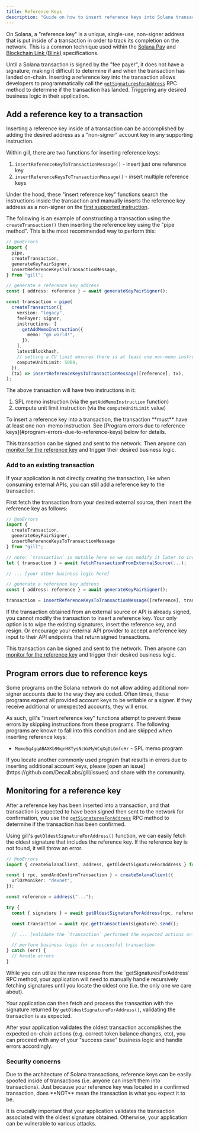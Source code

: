 ```yaml
---
title: Reference Keys
description: "Guide on how to insert reference keys into Solana transactions."
---
```


On Solana, a "reference key" is a unique, single-use, non-signer address that is put inside of a
transaction in order to track its completion on the network. This is a common technique used within
the [Solana Pay](https://docs.solanapay.com/spec#reference) and
[Blockchain Link (Blink)](https://solana.com/solutions/actions) specifications.

Until a Solana transaction is signed by the "fee payer", it does not have a signature; making it
difficult to determine if and when the transaction has landed on-chain. Inserting a reference key
into the transaction allows developers to programmatically call the
[`getSignaturesForAddress`](https://solana.com/docs/rpc/http/getsignaturesforaddress) RPC method to
determine if the transaction has landed. Triggering any desired business logic in their application.

## Add a reference key to a transaction

Inserting a reference key inside of a transaction can be accomplished by adding the desired address
as a "non-signer" account key in any supporting instruction.

Within gill, there are two functions for inserting reference keys:

1. `insertReferenceKeyToTransactionMessage()` - insert just one reference key
2. `insertReferenceKeysToTransactionMessage()` - insert multiple reference keys

Under the hood, these "insert reference key" functions search the instructions inside the
transaction and manually inserts the reference key address as a non-signer on the
[first supported instruction](#program-errors-due-to-reference-keys).

The following is an example of constructing a transaction using the `createTransaction()` then
inserting the reference key using the "pipe method". This is the most recommended way to perform
this:

```ts twoslash
// @noErrors
import {
  pipe,
  createTransaction,
  generateKeyPairSigner,
  insertReferenceKeysToTransactionMessage,
} from "gill";

// generate a reference key address
const { address: reference } = await generateKeyPairSigner();

const transaction = pipe(
  createTransaction({
    version: "legacy",
    feePayer: signer,
    instructions: [
      getAddMemoInstruction({
        memo: "gm world!",
      }),
    ],
    latestBlockhash,
    // setting a CU limit ensures there is at least one non-memo instruction
    computeUnitLimit: 5000,
  }),
  (tx) => insertReferenceKeysToTransactionMessage([reference], tx),
);
```

The above transaction will have two instructions in it:

1. SPL memo instruction (via the `getAddMemoInstruction` function)
2. compute unit limit instruction (via the `computeUnitLimit` value)

<Callout type="warn" title="At least one non-memo instruction is required">
  To insert a reference key into a transaction, the transaction **must** have at least one non-memo
  instruction. See [Program errors due to reference keys](#program-errors-due-to-reference-keys)
  below for details.
</Callout>

This transaction can be signed and sent to the network. Then anyone can
[monitor for the reference key](#monitoring-for-a-reference-key) and trigger their desired business
logic.

### Add to an existing transaction

If your application is not directly creating the transaction, like when consuming external APIs, you
can still add a reference key to the transaction.

First fetch the transaction from your desired external source, then insert the reference key as
follows:

```ts twoslash
// @noErrors
import {
  createTransaction,
  generateKeyPairSigner,
  insertReferenceKeysToTransactionMessage
} from "gill";

// note: `transaction` is mutable here so we can modify it later to insert the reference key
let { transaction } = await fetchTransactionFromExternalSource(...);

// ... [your other business logic here]

// generate a reference key address
const { address: reference } = await generateKeyPairSigner();

transaction = insertReferenceKeysToTransactionMessage([reference], transaction);
```

<Callout type="warn" title="Notice for already signed transactions">
  If the transaction obtained from an external source or API is already signed, you cannot modify
  the transaction to insert a reference key. Your only option is to wipe the existing signatures,
  insert the reference key, and resign. Or encourage your external API provider to accept a
  reference key input to their API endpoints that return signed transactions.
</Callout>

This transaction can be signed and sent to the network. Then anyone can
[monitor for the reference key](#monitoring-for-a-reference-key) and trigger their desired business
logic.

## Program errors due to reference keys

Some programs on the Solana network do not allow adding additional non-signer accounts due to the
way they are coded. Often times, these programs expect all provided account keys to be writable or a
signer. If they receive additional or unexpected accounts, they will error.

As such, gill's "insert reference key" functions attempt to prevent these errors by skipping
instructions from these programs. The following programs are known to fall into this condition and
are skipped when inserting reference keys:

- `MemoSq4gqABAXKb96qnH8TysNcWxMyWCqXgDLGmfcHr` - SPL memo program

<Callout title="Know of another program?">
  If you locate another commonly used program that results in errors due to inserting additional
  account keys, please [open an issue](https://github.com/DecalLabs/gill/issues) and share with the
  community.
</Callout>

## Monitoring for a reference key

After a reference key has been inserted into a transaction, and that transaction is expected to have
been signed then sent to the network for confirmation, you use the
[`getSignaturesForAddress`](https://solana.com/docs/rpc/http/getsignaturesforaddress) RPC method to
determine if the transaction has been confirmed.

Using gill's `getOldestSignatureForAddress()` function, we can easily fetch the oldest signature
that includes the reference key. If the reference key is not found, it will throw an error.

```ts twoslash
// @noErrors
import { createSolanaClient, address, getOldestSignatureForAddress } from "gill";

const { rpc, sendAndConfirmTransaction } = createSolanaClient({
  urlOrMoniker: "devnet",
});

const reference = address("...");

try {
  const { signature } = await getOldestSignatureForAddress(rpc, reference);

  const transaction = await rpc.getTransaction(signature).send();

  // ... [validate the `transaction` performed the expected actions on-chain]

  // perform business logic for a successful transaction
} catch (err) {
  // handle errors
}
```

<Callout type="warn">
  While you can utilize the raw response from the `getSignaturesForAddress` RPC method, your
  application will need to manually handle recursively fetching signatures until you locate the
  oldest one (i.e. the only one we care about).
</Callout>

Your application can then fetch and process the transaction with the signature returned by
`getOldestSignatureForAddress()`, validating the transaction is as expected.

After your application validates the oldest transaction accomplishes the expected on-chain actions
(e.g. correct token balance changes, etc), you can proceed with any of your "success case" business
logic and handle errors accordingly.

### Security concerns

<Callout type="error" title="Reference keys can be easily spoofed in transactions">
  Due to the architecture of Solana transactions, reference keys can be easily spoofed inside of
  transactions (i.e. anyone can insert them into transactions). Just because your reference key was
  located in a confirmed transaction, does **NOT** mean the transaction is what you expect it to be.
</Callout>

It is crucially important that your application validates the transaction associated with the oldest
signature obtained. Otherwise, your application can be vulnerable to various attacks.
